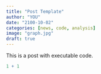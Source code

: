 ```yaml
---
title: "Post Template"
author: "YOU"
date: "2100-10-02"
categories: [news, code, analysis]
image: "graph.jpg"
draft: true
---
```


This is a post with executable code.

```r
1 + 1
```

